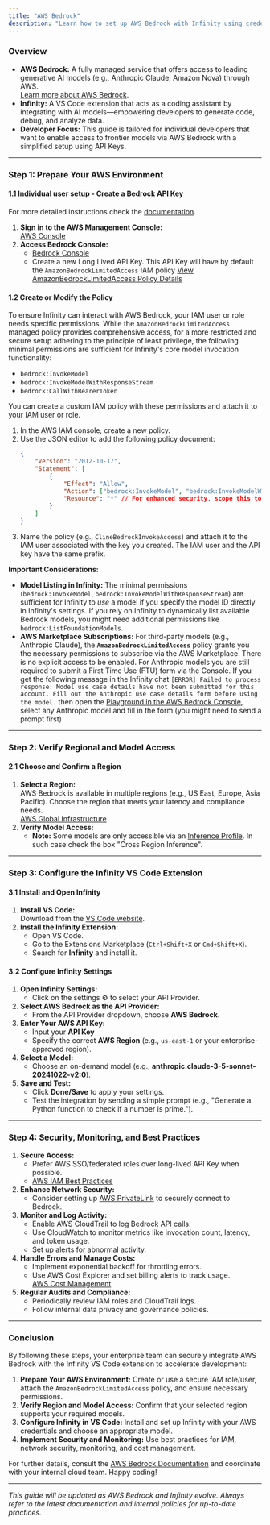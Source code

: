 ```yaml
---
title: "AWS Bedrock"
description: "Learn how to set up AWS Bedrock with Infinity using credentials authentication. This guide covers AWS environment setup, regional access verification, and secure integration with the Infinity VS Code extension."
---
```


### Overview

-   **AWS Bedrock:** A fully managed service that offers access to leading generative AI models (e.g., Anthropic Claude, Amazon Nova) through AWS.\
    [Learn more about AWS Bedrock](https://docs.aws.amazon.com/bedrock/latest/userguide/what-is-bedrock.html).
-   **Infinity:** A VS Code extension that acts as a coding assistant by integrating with AI models—empowering developers to generate code, debug, and analyze data.
-   **Developer Focus:** This guide is tailored for individual developers that want to enable access to frontier models via AWS Bedrock with a simplified setup using API Keys.

---

### Step 1: Prepare Your AWS Environment

#### 1.1 Individual user setup - Create a Bedrock API Key

For more detailed instructions check the [documentation](https://docs.aws.amazon.com/bedrock/latest/userguide/api-keys.html).

1. **Sign in to the AWS Management Console:**\
   [AWS Console](https://aws.amazon.com/console/)
2. **Access Bedrock Console:**
    - [Bedrock Console](https://console.aws.amazon.com/bedrock)
    - Create a new Long Lived API Key. This API Key will have by default the `AmazonBedrockLimitedAccess` IAM policy
      [View AmazonBedrockLimitedAccess Policy Details](https://docs.aws.amazon.com/bedrock/latest/userguide/security-iam.html)

#### 1.2 Create or Modify the Policy

To ensure Infinity can interact with AWS Bedrock, your IAM user or role needs specific permissions. While the `AmazonBedrockLimitedAccess` managed policy provides comprehensive access, for a more restricted and secure setup adhering to the principle of least privilege, the following minimal permissions are sufficient for Infinity's core model invocation functionality:

-   `bedrock:InvokeModel`
-   `bedrock:InvokeModelWithResponseStream`
-   `bedrock:CallWithBearerToken`

You can create a custom IAM policy with these permissions and attach it to your IAM user or role.

1.  In the AWS IAM console, create a new policy.
2.  Use the JSON editor to add the following policy document:
    ```json
    {
    	"Version": "2012-10-17",
    	"Statement": [
    		{
    			"Effect": "Allow",
    			"Action": ["bedrock:InvokeModel", "bedrock:InvokeModelWithResponseStream", "bedrock:CallWithBearerToken"],
    			"Resource": "*" // For enhanced security, scope this to specific model ARNs if possible.
    		}
    	]
    }
    ```
3.  Name the policy (e.g., `ClineBedrockInvokeAccess`) and attach it to the IAM user associated with the key you created. The IAM user and the API key have the same prefix.

**Important Considerations:**

-   **Model Listing in Infinity:** The minimal permissions (`bedrock:InvokeModel`, `bedrock:InvokeModelWithResponseStream`) are sufficient for Infinity to _use_ a model if you specify the model ID directly in Infinity's settings. If you rely on Infinity to dynamically list available Bedrock models, you might need additional permissions like `bedrock:ListFoundationModels`.
-   **AWS Marketplace Subscriptions:** For third-party models (e.g., Anthropic Claude), the **`AmazonBedrockLimitedAccess`** policy grants you the necessary permissions to subscribe via the AWS Marketplace. There is no explicit access to be enabled. For Anthropic models you are still required to submit a First Time Use (FTU) form via the Console. If you get the following message in the Infinity chat `[ERROR] Failed to process response: Model use case details have not been submitted for this account. Fill out the Anthropic use case details form before using the model.` then open the [Playground in the AWS Bedrock Console](https://console.aws.amazon.com/bedrock/home?#/text-generation-playground), select any Anthropic model and fill in the form (you might need to send a prompt first)

---

### Step 2: Verify Regional and Model Access

#### 2.1 Choose and Confirm a Region

1. **Select a Region:**\
   AWS Bedrock is available in multiple regions (e.g., US East, Europe, Asia Pacific). Choose the region that meets your latency and compliance needs.\
   [AWS Global Infrastructure](https://aws.amazon.com/about-aws/global-infrastructure/regions_az/)
2. **Verify Model Access:**
    - **Note:** Some models are only accessible via an [Inference Profile](https://docs.aws.amazon.com/bedrock/latest/userguide/inference-profiles-support.html). In such case check the box "Cross Region Inference".

---

### Step 3: Configure the Infinity VS Code Extension

#### 3.1 Install and Open Infinity

1. **Install VS Code:**\
   Download from the [VS Code website](https://code.visualstudio.com/).
2. **Install the Infinity Extension:**
    - Open VS Code.
    - Go to the Extensions Marketplace (`Ctrl+Shift+X` or `Cmd+Shift+X`).
    - Search for **Infinity** and install it.

#### 3.2 Configure Infinity Settings

1. **Open Infinity Settings:**
    - Click on the settings ⚙️ to select your API Provider.
2. **Select AWS Bedrock as the API Provider:**
    - From the API Provider dropdown, choose **AWS Bedrock**.
3. **Enter Your AWS API Key:**
    - Input your **API Key**
    - Specify the correct **AWS Region** (e.g., `us-east-1` or your enterprise-approved region).
4. **Select a Model:**
    - Choose an on-demand model (e.g., **anthropic.claude-3-5-sonnet-20241022-v2:0**).
5. **Save and Test:**
    - Click **Done/Save** to apply your settings.
    - Test the integration by sending a simple prompt (e.g., "Generate a Python function to check if a number is prime.").

---

### Step 4: Security, Monitoring, and Best Practices

1. **Secure Access:**
    - Prefer AWS SSO/federated roles over long-lived API Key when possible.
    - [AWS IAM Best Practices](https://docs.aws.amazon.com/IAM/latest/UserGuide/best-practices.html)
2. **Enhance Network Security:**
    - Consider setting up [AWS PrivateLink](https://docs.aws.amazon.com/vpc/latest/userguide/endpoint-services-overview.html) to securely connect to Bedrock.
3. **Monitor and Log Activity:**
    - Enable AWS CloudTrail to log Bedrock API calls.
    - Use CloudWatch to monitor metrics like invocation count, latency, and token usage.
    - Set up alerts for abnormal activity.
4. **Handle Errors and Manage Costs:**
    - Implement exponential backoff for throttling errors.
    - Use AWS Cost Explorer and set billing alerts to track usage.\
      [AWS Cost Management](https://docs.aws.amazon.com/cost-management/latest/userguide/what-is-aws-cost-management.html)
5. **Regular Audits and Compliance:**
    - Periodically review IAM roles and CloudTrail logs.
    - Follow internal data privacy and governance policies.

---

### Conclusion

By following these steps, your enterprise team can securely integrate AWS Bedrock with the Infinity VS Code extension to accelerate development:

1. **Prepare Your AWS Environment:** Create or use a secure IAM role/user, attach the `AmazonBedrockLimitedAccess` policy, and ensure necessary permissions.
2. **Verify Region and Model Access:** Confirm that your selected region supports your required models.
3. **Configure Infinity in VS Code:** Install and set up Infinity with your AWS credentials and choose an appropriate model.
4. **Implement Security and Monitoring:** Use best practices for IAM, network security, monitoring, and cost management.

For further details, consult the [AWS Bedrock Documentation](https://docs.aws.amazon.com/bedrock/latest/userguide/what-is-bedrock.html) and coordinate with your internal cloud team. Happy coding!

---

_This guide will be updated as AWS Bedrock and Infinity evolve. Always refer to the latest documentation and internal policies for up-to-date practices._
